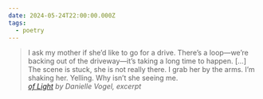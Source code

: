 ```yaml
---
date: 2024-05-24T22:00:00.000Z
tags:
  - poetry
---
```

> I ask my mother if she’d like to go for a drive. There’s a loop—we’re backing out of the driveway—it’s taking a long time to happen. […] The scene is stuck, she is not really there. I grab her by the arms. I’m shaking her. Yelling. Why isn’t she seeing me.<br/>
> <cite><i>[of Light](https://poems.com/poem/of-light-excerpt/)</i> by Danielle Vogel, excerpt</cite>
